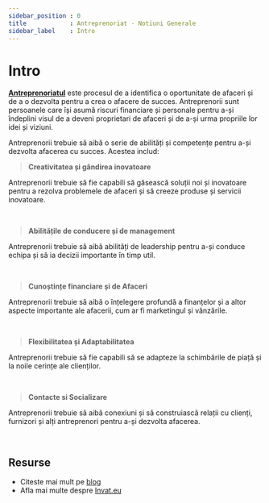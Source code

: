 ```yaml
---
sidebar_position : 0
title            : Antreprenoriat - Notiuni Generale
sidebar_label    : Intro
---
```


# Intro

**[Antreprenoriatul](/antreprenoriat/)** este procesul de a identifica o oportunitate de afaceri și de a o dezvolta pentru a crea o afacere de succes. 
Antreprenorii sunt persoanele care își asumă riscuri financiare și personale pentru a-și îndeplini visul de a deveni proprietari de afaceri și de a-și urma propriile lor idei și viziuni.

Antreprenorii trebuie să aibă o serie de abilități și competențe pentru a-și dezvolta afacerea cu succes. Acestea includ:

> **Creativitatea și gândirea inovatoare**

Antreprenorii trebuie să fie capabili să găsească soluții noi și inovatoare pentru a rezolva problemele de afaceri și să creeze produse și servicii inovatoare.

<br />

> **Abilitățile de conducere și de management** 

Antreprenorii trebuie să aibă abilități de leadership pentru a-și conduce echipa și să ia decizii importante în timp util.

<br />

> **Cunoștințe financiare și de Afaceri**

Antreprenorii trebuie să aibă o înțelegere profundă a finanțelor și a altor aspecte importante ale afacerii, cum ar fi marketingul și vânzările.

<br />

> **Flexibilitatea și Adaptabilitatea** 

Antreprenorii trebuie să fie capabili să se adapteze la schimbările de piață și la noile cerințe ale clienților.

<br />

> **Contacte si Socializare**

Antreprenorii trebuie să aibă conexiuni și să construiască relații cu clienți, furnizori și alți antreprenori pentru a-și dezvolta afacerea.

<br />

## Resurse

- Citeste mai mult pe [blog](https://www.blog.invat.eu/)
- Afla mai multe despre [Invat.eu](/intro) 
